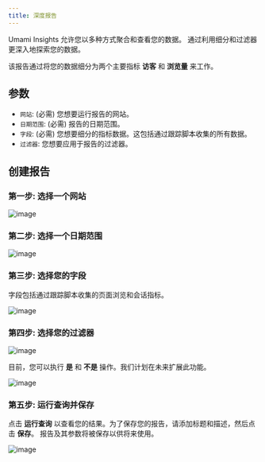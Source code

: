 ```yaml
---
title: 深度报告
---
```


Umami Insights 允许您以多种方式聚合和查看您的数据。
通过利用细分和过滤器更深入地探索您的数据。

该报告通过将您的数据细分为两个主要指标 **访客** 和 **浏览量** 来工作。

## 参数

- `网站`: (必需) 您想要运行报告的网站。
- `日期范围`: (必需) 报告的日期范围。
- `字段`: (必需) 您想要细分的指标数据。这包括通过跟踪脚本收集的所有数据。
- `过滤器`: 您想要应用于报告的过滤器。

## 创建报告

### 第一步: 选择一个网站

![image](/images/docs/v2/insights-website.png)

### 第二步: 选择一个日期范围

![image](/images/docs/v2/insights-date-range.png)

### 第三步: 选择您的字段

字段包括通过跟踪脚本收集的页面浏览和会话指标。

![image](/images/docs/v2/insights-fields.png)

### 第四步: 选择您的过滤器

![image](/images/docs/v2/insights-filter.png)

目前，您可以执行 **是** 和 **不是** 操作。我们计划在未来扩展此功能。

![image](/images/docs/v2/insights-filter-form.png)

### 第五步: 运行查询并保存

点击 **运行查询** 以查看您的结果。为了保存您的报告，请添加标题和描述，然后点击 **保存**。
报告及其参数将被保存以供将来使用。

![image](/images/docs/v2/insights-details.png)